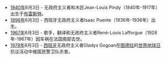 * [[1840年|1840年]]6月3日 - 无政府主义者和木匠Jean-Louis Pindy（1840年-1917年）出生于[[布雷斯特_(法国)|布雷斯特]]。
* [[1896年|1896年]]6月3日 - 西班牙无政府主义者Isaac Puente（1836年-1936年）出生。
* [[1967年|1967年]]6月3日 - 歌手，翻译和无政府主义者René-Louis Lafforgue（1928年-1967年）因车祸在法国南部去世。
* [[1979年|1979年]]6月3日 - [[西班牙|西班牙]]无政府主义者Gladys Gogoan在[[图德拉|图德拉]]的[[世界地球日|世界地球日]]抗议活动中被国民警卫队杀害。